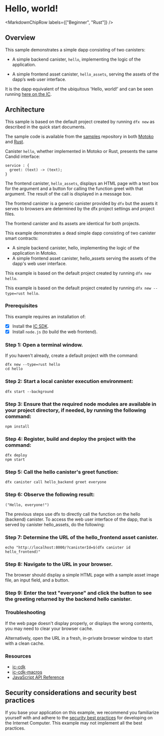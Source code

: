 
# Hello, world!

<MarkdownChipRow labels={["Beginner", "Rust"]} />

## Overview 
This sample demonstrates a simple dapp consisting of two canisters:

-   A simple backend canister, `hello`, implementing the logic of the application.

-   A simple frontend asset canister, `hello_assets`, serving the assets of the dapp’s web user interface.

It is the dapp equivalent of the ubiquitous 'Hello, world!' and can be seen running [here on the IC](https://6lqbm-ryaaa-aaaai-qibsa-cai.ic0.app/).

## Architecture

This sample is based on the default project created by running `dfx new` as described in the quick start documents.

The sample code is available from the [samples](https://github.com/dfinity/examples) repository in both [Motoko](https://github.com/dfinity/examples/tree/master/motoko/hello) and [Rust](https://github.com/dfinity/examples/tree/master/rust/hello).

Canister `hello`, whether implemented in Motoko or Rust, presents the same Candid interface:

    service : {
      greet: (text) -> (text);
    }

The frontend canister, `hello_assets`, displays an HTML page with a text box for the argument and a button for calling the function greet with that argument. The result of the call is displayed in a message box.

The frontend canister is a generic canister provided by `dfx` but the assets it serves to browsers are determined by the dfx project settings and project files.

The frontend canister and its assets are identical for both projects.

This example demonstrates a dead simple dapp consisting of two canister smart contracts:

- A simple backend canister, hello, implementing the logic of the application in Motoko.
- A simple frontend asset canister, hello_assets serving the assets of the dapp's web user interface.

This example is based on the default project created by running `dfx new hello`.

This example is based on the default project created by running `dfx new --type=rust hello`.

### Prerequisites 
This example requires an installation of:
- [x] Install the [IC SDK](https://internetcomputer.org/docs/current/developer-docs/setup/install/index.mdx).
- [x] Install `node.js` (to build the web frontend).

 ### Step 1: Open a terminal window.

If you haven't already, create a default project with the command:

```
dfx new --type=rust hello
cd hello
```

 ### Step 2: Start a local canister execution environment:

```
dfx start --background
```

 ### Step 3: Ensure that the required node modules are available in your project directory, if needed, by running the following command:

```
npm install
```

 ### Step 4: Register, build and deploy the project with the command:

```
dfx deploy
npm start
```

 ### Step 5: Call the hello canister's greet function:

```
dfx canister call hello_backend greet everyone
```

 ### Step 6: Observe the following result:

```
("Hello, everyone!")
```

The previous steps use dfx to directly call the function on the hello (backend) canister. To access the web user interface of the dapp, that is served by canister hello_assets, do the following:

 ### Step 7: Determine the URL of the hello_frontend asset canister.

```
echo "http://localhost:8000/?canisterId=$(dfx canister id hello_frontend)"
```

 ### Step 8: Navigate to the URL in your browser.
The browser should display a simple HTML page with a sample asset image file, an input field, and a button.

 ### Step 9: Enter the text "everyone" and click the button to see the greeting returned by the backend hello canister.

### Troubleshooting
If the web page doesn't display properly, or displays the wrong contents, you may need to clear your browser cache.

Alternatively, open the URL in a fresh, in-private browser window to start with a clean cache.

### Resources
- [ic-cdk](https://docs.rs/ic-cdk/latest/ic_cdk/)
- [ic-cdk-macros](https://docs.rs/ic-cdk-macros)
- [JavaScript API Reference](https://erxue-5aaaa-aaaab-qaagq-cai.ic0.app/)


## Security considerations and security best practices

If you base your application on this example, we recommend you familiarize yourself with and adhere to the [security best practices](https://internetcomputer.org/docs/current/references/security/) for developing on the Internet Computer. This example may not implement all the best practices.

